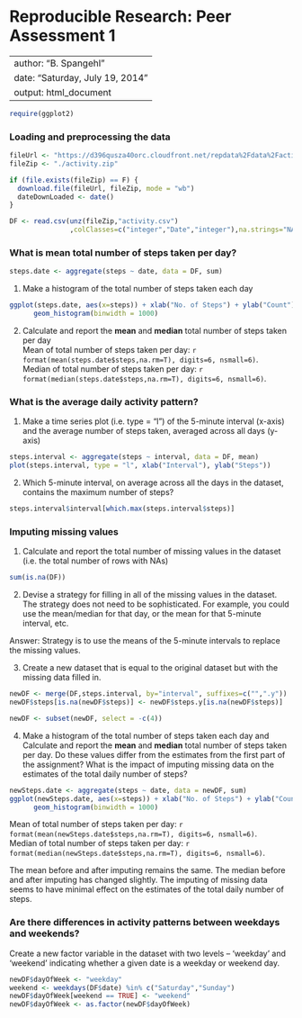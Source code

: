 # Reproducible Research: Peer Assessment 1

---
author: "B. Spangehl"
date: "Saturday, July 19, 2014"
output: html_document
---

```r
require(ggplot2)
```


### Loading and preprocessing the data

```r
fileUrl <- "https://d396qusza40orc.cloudfront.net/repdata%2Fdata%2Factivity.zip"
fileZip <- "./activity.zip"

if (file.exists(fileZip) == F) {
  download.file(fileUrl, fileZip, mode = "wb")
  dateDownLoaded <- date()
}

DF <- read.csv(unz(fileZip,"activity.csv")                
               ,colClasses=c("integer","Date","integer"),na.strings="NA")
```


### What is mean total number of steps taken per day?

```r
steps.date <- aggregate(steps ~ date, data = DF, sum)
```

1. Make a histogram of the total number of steps taken each day

```r
ggplot(steps.date, aes(x=steps)) + xlab("No. of Steps") + ylab("Count") + 
      geom_histogram(binwidth = 1000)
```

2. Calculate and report the **mean** and **median** total number of steps taken per day  
Mean of total number of steps taken per day: 
`r format(mean(steps.date$steps,na.rm=T), digits=6, nsmall=6)`.  
Median of total number of steps taken per day: 
`r format(median(steps.date$steps,na.rm=T), digits=6, nsmall=6)`.


### What is the average daily activity pattern?

1. Make a time series plot (i.e. type = "l") of the 5-minute interval (x-axis) and the average number of steps taken, averaged across all days (y-axis)

```r
steps.interval <- aggregate(steps ~ interval, data = DF, mean)
plot(steps.interval, type = "l", xlab("Interval"), ylab("Steps"))
```

2. Which 5-minute interval, on average across all the days in the dataset, contains the maximum number of steps?

```r
steps.interval$interval[which.max(steps.interval$steps)]
```

### Imputing missing values

1. Calculate and report the total number of missing values in the dataset (i.e. the total number of rows with NAs)

```r
sum(is.na(DF))
```

2. Devise a strategy for filling in all of the missing values in the dataset. The strategy does not need to be sophisticated. For example, you could use the mean/median for that day, or the mean for that 5-minute interval, etc.

Answer: Strategy is to use the means of the 5-minute intervals to replace the missing values.  

3. Create a new dataset that is equal to the original dataset but with the missing data filled in.

```r
newDF <- merge(DF,steps.interval, by="interval", suffixes=c("",".y"))
newDF$steps[is.na(newDF$steps)] <- newDF$steps.y[is.na(newDF$steps)]
```

```r
newDF <- subset(newDF, select = -c(4))
```

4. Make a histogram of the total number of steps taken each day and Calculate and report the **mean** and **median** total number of steps taken per day. Do these values differ from the estimates from the first part of the assignment? What is the impact of imputing missing data on the estimates of the total daily number of steps?

```r
newSteps.date <- aggregate(steps ~ date, data = newDF, sum)
ggplot(newSteps.date, aes(x=steps)) + xlab("No. of Steps") + ylab("Count") + 
      geom_histogram(binwidth = 1000)
```

Mean of total number of steps taken per day: 
`r format(mean(newSteps.date$steps,na.rm=T), digits=6, nsmall=6)`.  
Median of total number of steps taken per day: 
`r format(median(newSteps.date$steps,na.rm=T), digits=6, nsmall=6)`.

The mean before and after imputing remains the same. The median before and after imputing has changed slightly.
The imputing of missing data seems to have minimal effect on the estimates of the total daily number of steps.

### Are there differences in activity patterns between weekdays and weekends?
Create a new factor variable in the dataset with two levels -- 'weekday' and 'weekend' indicating whether a given date is a weekday or weekend day.

```r
newDF$dayOfWeek <- "weekday"
weekend <- weekdays(DF$date) %in% c("Saturday","Sunday")
newDF$dayOfWeek[weekend == TRUE] <- "weekend"
newDF$dayOfWeek <- as.factor(newDF$dayOfWeek)
```



